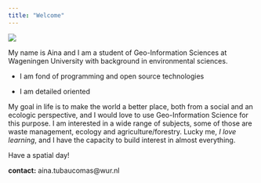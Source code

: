 ---
title: "Welcome"
---

<img id="aboutme" src="images/aboutme.jpg">

My name is Aina and I am a student of Geo-Information Sciences at Wageningen University with background in environmental sciences. 

- I am fond of programming and open source technologies

- I am detailed oriented 

My goal in life is to make the world a better place, both from a social and an ecologic perspective, and I would love to use Geo-Information Science for this purpose. I am interested in a wide range of subjects, some of those are waste management, ecology and agriculture/forestry. Lucky me, _I love learning_, and I have the capacity to build interest in almost everything. 

Have a spatial day!






__contact:__ aina.tubaucomas@wur.nl

